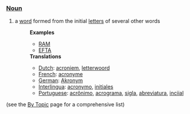===[[Noun]]===
# a [[word]] formed from the initial [[letter|letters]] of several other words
#:'''Examples'''
#:*[[RAM]]
#:*[[EFTA]]
#:'''Translations'''
#:*[[Dutch]]: [[acroniem]], [[letterwoord]]
#:*[[French]]: [[acronyme]]
#:*[[German]]: [[Akronym]]
#:*[[Interlingua]]: [[acronymo]], [[initial|initiales]]
#:*[[Portuguese]]: [[acrônimo]], [[acrograma]], [[sigla]], [[abreviatura]], [[iniciais|inciial]]


(see the [[By Topic]] page for a comprehensive list)